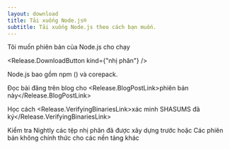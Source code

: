 ```yaml
---
layout: download
title: Tải xuống Node.js®
subtitle: Tải xuống Node.js theo cách bạn muốn.
---
```


<section>
  Tôi muốn phiên bản <Release.VersionDropdown /> của Node.js cho <Release.OperatingSystemDropdown /> chạy <Release.BitnessDropdown />

  <Release.DownloadButton kind={"nhị phân"} />
</section>

<section>
  Node.js bao gồm <LinkWithArrow href="https://npmjs.com">npm</LinkWithArrow> (<Release.NpmVersion />) và corepack.

  Đọc bài đăng trên blog cho <Release.BlogPostLink>phiên bản này</Release.BlogPostLink>

  Học cách <Release.VerifyingBinariesLink>xác minh SHASUMS đã ký</Release.VerifyingBinariesLink>

  Kiểm tra <LinkWithArrow href="https://nodejs.org/download/nightly/">Nightly</LinkWithArrow> các tệp nhị phân đã được xây dựng trước hoặc <LinkWithArrow href="https://unofficial-builds.nodejs.org/download/">Các phiên bản không chính thức</LinkWithArrow> cho các nền tảng khác
</section>
